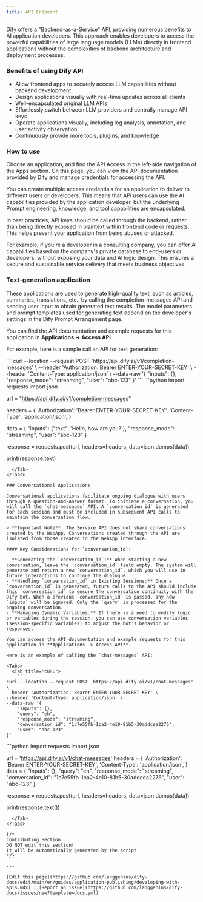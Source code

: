 ```yaml
---
title: API Endpoint
---
```



Dify offers a "Backend-as-a-Service" API, providing numerous benefits to AI application developers. This approach enables developers to access the powerful capabilities of large language models (LLMs) directly in frontend applications without the complexities of backend architecture and deployment processes.

### Benefits of using Dify API

* Allow frontend apps to securely access LLM capabilities without backend development
* Design applications visually with real-time updates across all clients
* Well-encapsulated original LLM APIs
* Effortlessly switch between LLM providers and centrally manage API keys
* Operate applications visually, including log analysis, annotation, and user activity observation
* Continuously provide more tools, plugins, and knowledge

### How to use

Choose an application, and find the API Access in the left-side navigation of the Apps section. On this page, you can view the API documentation provided by Dify and manage credentials for accessing the API.

You can create multiple access credentials for an application to deliver to different users or developers. This means that API users can use the AI capabilities provided by the application developer, but the underlying Prompt engineering, knowledge, and tool capabilities are encapsulated.

<Warning>
In best practices, API keys should be called through the backend, rather than being directly exposed in plaintext within frontend code or requests. This helps prevent your application from being abused or attacked.
</Warning>

For example, if you're a developer in a consulting company, you can offer AI capabilities based on the company's private database to end-users or developers, without exposing your data and AI logic design. This ensures a secure and sustainable service delivery that meets business objectives.

### Text-generation application

These applications are used to generate high-quality text, such as articles, summaries, translations, etc., by calling the completion-messages API and sending user input to obtain generated text results. The model parameters and prompt templates used for generating text depend on the developer's settings in the Dify Prompt Arrangement page.

You can find the API documentation and example requests for this application in **Applications -> Access API**.

For example, here is a sample call an API for text generation:

<Tabs>
  <Tab title="cURL">
    ```
curl --location --request POST 'https://api.dify.ai/v1/completion-messages' \
--header 'Authorization: Bearer ENTER-YOUR-SECRET-KEY' \
--header 'Content-Type: application/json' \
--data-raw '{
    "inputs": {},
    "response_mode": "streaming",
    "user": "abc-123"
}'
```
  </Tab>
  <Tab title="Python">
    ```python
import requests
import json

url = "https://api.dify.ai/v1/completion-messages"

headers = {
    'Authorization': 'Bearer ENTER-YOUR-SECRET-KEY',
    'Content-Type': 'application/json',
}

data = {
    "inputs": {"text": 'Hello, how are you?'},
    "response_mode": "streaming",
    "user": "abc-123"
}

response = requests.post(url, headers=headers, data=json.dumps(data))

print(response.text)
```
  </Tab>
</Tabs>

### Conversational Applications

Conversational applications facilitate ongoing dialogue with users through a question-and-answer format. To initiate a conversation, you will call the `chat-messages` API. A `conversation_id` is generated for each session and must be included in subsequent API calls to maintain the conversation flow. 

> **Important Note**: The Service API does not share conversations created by the WebApp. Conversations created through the API are isolated from those created in the WebApp interface.

#### Key Considerations for `conversation_id`:

- **Generating the `conversation_id`:** When starting a new conversation, leave the `conversation_id` field empty. The system will generate and return a new `conversation_id`, which you will use in future interactions to continue the dialogue.
- **Handling `conversation_id` in Existing Sessions:** Once a `conversation_id` is generated, future calls to the API should include this `conversation_id` to ensure the conversation continuity with the Dify bot. When a previous `conversation_id` is passed, any new `inputs` will be ignored. Only the `query` is processed for the ongoing conversation.
- **Managing Dynamic Variables:** If there is a need to modify logic or variables during the session, you can use conversation variables (session-specific variables) to adjust the bot's behavior or responses.

You can access the API documentation and example requests for this application in **Applications -> Access API**.

Here is an example of calling the `chat-messages` API:

<Tabs>
  <Tab title="cURL">
    ```
curl --location --request POST 'https://api.dify.ai/v1/chat-messages' \
--header 'Authorization: Bearer ENTER-YOUR-SECRET-KEY' \
--header 'Content-Type: application/json' \
--data-raw '{
    "inputs": {},
    "query": "eh",
    "response_mode": "streaming",
    "conversation_id": "1c7e55fb-1ba2-4e10-81b5-30addcea2276",
    "user": "abc-123"
}'
```
  </Tab>
  <Tab title="Python">
    ```python
import requests
import json

url = 'https://api.dify.ai/v1/chat-messages'
headers = {
    'Authorization': 'Bearer ENTER-YOUR-SECRET-KEY',
    'Content-Type': 'application/json',
}
data = {
    "inputs": {},
    "query": "eh",
    "response_mode": "streaming",
    "conversation_id": "1c7e55fb-1ba2-4e10-81b5-30addcea2276",
    "user": "abc-123"
}

response = requests.post(url, headers=headers, data=json.dumps(data))

print(response.text())
```
  </Tab>
</Tabs>

{/*
Contributing Section
DO NOT edit this section!
It will be automatically generated by the script.
*/}

---

[Edit this page](https://github.com/langgenius/dify-docs/edit/main/en/guides/application-publishing/developing-with-apis.mdx) | [Report an issue](https://github.com/langgenius/dify-docs/issues/new?template=docs.yml)

